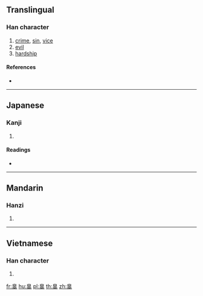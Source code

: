 {{character info/new}}
{{also|罪}}
==Translingual==

===Han character===
{{Han char|rn=160|rad=辛|as=06|sn=13|four=|canj=HUYTJ}}

# [[crime]], [[sin]], [[vice]]
# [[evil]]
# [[hardship]]

====References====
* {{Han ref|kx=1251.090|dkj=38643|dj=1731.010|hdz=64037.040|uh=8FA0|ud=36768}}

----

==Japanese==

===Kanji===
{{ja-kanji|grade=|rs=辛06}}

# {{defn|lang=ja|sort=辛06}}

====Readings====
* {{ja-readings|on=[[さい]] (sai), [[せ]] (se), [[ざい]] (zai)|kun=[[つみ]] (tsumi), [[そちる]] (sochiru)|nanori=}}

----

==Mandarin==

===Hanzi===
{{cmn-hanzi|pin=[[zuì]] ([[zui4]])|wg=tsui<sup>4</sup>}}

# {{defn|lang=cmn|sort=辛06}}

----

==Vietnamese==

===Han character===
{{vi-hantu|[[tội]]|rs=辛06}}

# {{defn|vi}}

[[fr:辠]]
[[hu:辠]]
[[pl:辠]]
[[th:辠]]
[[zh:辠]]